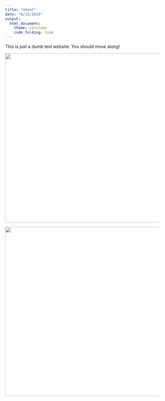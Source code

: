 ```yaml
---
title: "about"
date: "8/15/2018"
output: 
  html_document:
    theme: cerulean
    code_folding: hide
---
```

This is just a dumb test website. You should move along!

![](https://media.giphy.com/media/3o6ZtpzSCmlYjdsGlO/giphy.gif){width=550px}

![](https://media.giphy.com/media/mDMG4NkWKy0Rccb6Z8/giphy.gif){width=550px} 


